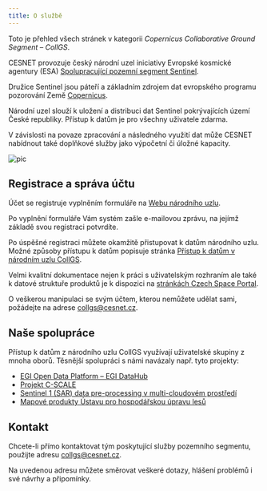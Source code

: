 ```yaml
---
title: O službě
---
```

Toto je přehled všech stránek v kategorii *Copernicus Collaborative Ground Segment – CollGS*. 

CESNET provozuje český národní uzel iniciativy Evropské kosmické agentury (ESA) [Spolupracující pozemní segment Sentinel](http://collgs.czechspaceportal.cz).

Družice Sentinel jsou páteří a základním zdrojem dat evropského programu pozorování Země [Copernicus](http://copernicus.gov.cz).

Národní uzel slouží k uložení a distribuci dat Sentinel pokrývajících území České republiky. Přístup k datům je pro všechny uživatele zdarma. 

V závislosti na povaze zpracování a následného využití dat může CESNET nabídnout také doplňkové služby jako výpočetní či úložné kapacity. 

![pic](/img/meta/related/collgs/sentinel-strip.jpg)

## Registrace a správa účtu

Účet se registruje vyplněním formuláře na [Webu národního uzlu](https://dhr1.cesnet.cz/#/self-registration).

Po vyplnění formuláře Vám systém zašle e-mailovou zprávu, na jejímž základě svou registraci potvrdíte.

Po úspěšné registraci můžete okamžitě přistupovat k datům národního uzlu. Možné způsoby přístupu k datům popisuje stránka [Přístup k datům v národním uzlu CollGS](../../related/collgs/pristup-k-datum).

Velmi kvalitní dokumentace nejen k práci s uživatelským rozhraním ale také k datové struktuře produktů je k dispozici na [stránkách Czech Space Portal](https://collgs.czechspaceportal.cz/uzivatelska-prirucka/manual-ke-collgs/).

O veškerou manipulaci se svým účtem, kterou nemůžete udělat sami, požádejte na adrese collgs@cesnet.cz. 

## Naše spolupráce

Přístup k datům z národního uzlu CollGS využívají uživatelské skupiny z mnoha oborů. Těsnější spolupráci s námi navázaly např. tyto projekty:

- [EGI Open Data Platform &ndash; EGI DataHub](https://datahub.egi.eu)
- [Projekt C-SCALE](https://c-scale.eu)
- [Sentinel 1 (SAR) data pre-processing v multi-cloudovém prostředí](https://github.com/SimonNtz/SAR_app)
- [Mapové produkty Ústavu pro hospodářskou úpravu lesů](http://geoportal.uhul.cz/mapy/MapyDpz.html)

## Kontakt

Chcete-li přímo kontaktovat tým poskytující služby pozemního segmentu, použijte adresu collgs@cesnet.cz.

Na uvedenou adresu můžete směrovat veškeré dotazy, hlášení problémů i své návrhy a připomínky. 
